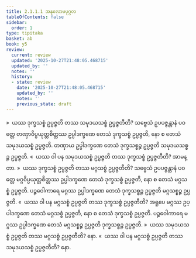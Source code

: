 ```yaml
---
title: 2.1.1.1 အနုလောမပုဂ္ဂလ
tableOfContents: false
sidebar:
  order: 1
type: tipitaka
basket: ab
book: y5
review:
  current: review
  updated: '2025-10-27T21:48:05.468715'
  updated_by: ''
  notes: ''
  history:
  - state: review
    date: '2025-10-27T21:48:05.468715'
    updated_by: ''
    notes: ''
    previous_state: draft
---
```



<ReviewStatus review={frontmatter.review} showDetails={true} />

<HypothesisAnnotation frontmatter={frontmatter} />

<DynamicBreadcrumb />

<Division number="27" book="y5" e="ch" v="33" p="212">

<Paragraph number="220" book="y5">
»  ယဿ ဒုက္ခသစ္စံ ဥပ္ပဇ္ဇတိ တဿ သမုဒယသစ္စံ ဥပ္ပဇ္ဇတီတိ?
</Paragraph>

<Paragraph number="221" book="y5">
သဗ္ဗေသံ ဥပပဇ္ဇန္တာနံ ပဝတ္တေ တဏှာဝိပ္ပယုတ္တစိတ္တဿ ဥပ္ပါဒက္ခဏေ တေသံ ဒုက္ခသစ္စံ ဥပ္ပဇ္ဇတိ, နော စ တေသံ သမုဒယသစ္စံ ဥပ္ပဇ္ဇတိ. တဏှာယ ဥပ္ပါဒက္ခဏေ တေသံ ဒုက္ခသစ္စဉ္စ ဥပ္ပဇ္ဇတိ သမုဒယသစ္စဉ္စ ဥပ္ပဇ္ဇတိ.
</Paragraph>

<Paragraph number="222" book="y5">
«  ယဿ ဝါ ပန သမုဒယသစ္စံ ဥပ္ပဇ္ဇတိ တဿ ဒုက္ခသစ္စံ ဥပ္ပဇ္ဇတီတိ? အာမန္တာ.
</Paragraph>

<Paragraph number="223" book="y5">
»  ယဿ ဒုက္ခသစ္စံ ဥပ္ပဇ္ဇတိ တဿ မဂ္ဂသစ္စံ ဥပ္ပဇ္ဇတီတိ?
</Paragraph>

<Paragraph number="224" book="y5">
သဗ္ဗေသံ ဥပပဇ္ဇန္တာနံ ပဝတ္တေ မဂ္ဂဝိပ္ပယုတ္တစိတ္တဿ ဥပ္ပါဒက္ခဏေ တေသံ ဒုက္ခသစ္စံ ဥပ္ပဇ္ဇတိ, နော စ တေသံ မဂ္ဂသစ္စံ ဥပ္ပဇ္ဇတိ. ပဉ္စဝေါကာရေ မဂ္ဂဿ ဥပ္ပါဒက္ခဏေ တေသံ ဒုက္ခသစ္စဉ္စ ဥပ္ပဇ္ဇတိ မဂ္ဂသစ္စဉ္စ ဥပ္ပဇ္ဇတိ.
</Paragraph>

<Paragraph number="225" book="y5">
«  ယဿ ဝါ ပန မဂ္ဂသစ္စံ ဥပ္ပဇ္ဇတိ တဿ ဒုက္ခသစ္စံ ဥပ္ပဇ္ဇတီတိ?
</Paragraph>

<Paragraph number="226" book="y5">
အရူပေ မဂ္ဂဿ ဥပ္ပါဒက္ခဏေ တေသံ မဂ္ဂသစ္စံ ဥပ္ပဇ္ဇတိ, နော စ တေသံ ဒုက္ခသစ္စံ ဥပ္ပဇ္ဇတိ. ပဉ္စဝေါကာရေ မဂ္ဂဿ ဥပ္ပါဒက္ခဏေ တေသံ မဂ္ဂသစ္စဉ္စ ဥပ္ပဇ္ဇတိ ဒုက္ခသစ္စဉ္စ ဥပ္ပဇ္ဇတိ.
</Paragraph>

</Division>
<Division number="28" book="y5" e="ch" v="33" p="213">

<Paragraph number="227" book="y5">
»  ယဿ သမုဒယသစ္စံ ဥပ္ပဇ္ဇတိ တဿ မဂ္ဂသစ္စံ ဥပ္ပဇ္ဇတီတိ? နော.
</Paragraph>

<Paragraph number="228" book="y5">
«  ယဿ ဝါ ပန မဂ္ဂသစ္စံ ဥပ္ပဇ္ဇတိ တဿ သမုဒယသစ္စံ ဥပ္ပဇ္ဇတီတိ? နော.
</Paragraph>
</Division>